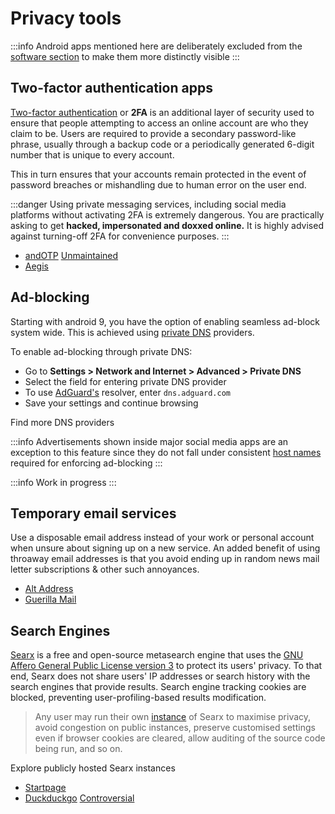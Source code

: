 # Privacy tools

:::info
Android apps mentioned here are deliberately excluded from the [software section](/docs/guides/software) to make them more distinctly visible
:::

## Two-factor authentication apps

[Two-factor authentication](https://en.wikipedia.org/wiki/Multi-factor_authentication#Mobile_phone-based_authentication) or **2FA** is an additional layer of security used to ensure that people attempting to access an online account are who they claim to be. Users are required to provide a secondary password-like phrase, usually through a backup code or a periodically generated 6-digit number that is unique to every account.

This in turn ensures that your accounts remain protected in the event of password breaches or mishandling due to human error on the user end.

:::danger
Using private messaging services, including social media platforms without activating 2FA is extremely dangerous. You are practically asking to get **hacked, impersonated and doxxed online.** It is highly advised against turning-off 2FA for convenience purposes.
:::

- [andOTP](https://github.com/andOTP/andOTP) <a href="https://forum.xda-developers.com/t/app-4-4-open-source-andotp-open-source-two-factor-authentication-for-android.3636993/post-87021655"><span class="_find badge badge--secondary"> Unmaintained </span> </a>
- [Aegis](https://github.com/beemdevelopment/Aegis)

## Ad-blocking

<tab>
  <tabitem value="android" label="Android">
<p>

<expand title="Private DNS">

Starting with android 9, you have the option of enabling seamless ad-block system wide. This is achieved using [private DNS](https://adguard.com/en/blog/adguard-dns-announcement.html) providers.

To enable ad-blocking through private DNS:

- Go to **Settings > Network and Internet > Advanced > Private DNS**
- Select the field for entering private DNS provider
- To use [AdGuard's](https://en.wikipedia.org/wiki/AdGuard) resolver, enter `dns.adguard.com`
- Save your settings and continue browsing

<more link="https://dnsprivacy.org/public_resolvers/#dns-over-tls-dot">
Find more DNS providers
</more>

</expand>

</p>

:::info
Advertisements shown inside major social media apps are an exception to this feature since they do not fall under consistent [host names](https://en.wikipedia.org/wiki/Ad_blocking#Hosts_file_and_DNS_manipulation) required for enforcing ad-blocking
:::

  </tabitem>
  <tabitem value="windows" label="Windows">

:::info
Work in progress
:::

  </tabitem>
</tab>

## Temporary email services

Use a disposable email address instead of your work or personal account when unsure about signing up on a new service. An added benefit of using throaway email addresses is that you avoid ending up in random news mail letter subscriptions & other such annoyances.

- [Alt Address](https://altaddress.org/) 
- [Guerilla Mail](https://www.guerrillamail.com/)

## Search Engines

<expand title="Searx" >

[Searx](https://github.com/searx/searx) is a free and open-source metasearch engine that uses the [GNU Affero General Public License version 3](https://www.gnu.org/licenses/agpl-3.0.en.html) to protect its users' privacy.
To that end, Searx does not share users' IP addresses or search history with the search engines that provide results. Search engine tracking cookies are blocked, preventing user-profiling-based results modification.

> Any user may run their own [instance](https://linuxreviews.org/Searx#What_it_is_and_isn.27t) of Searx to maximise privacy, avoid congestion on public instances, preserve customised settings even if browser cookies are cleared, allow auditing of the source code being run, and so on.

<more link="https://searx.space/">
Explore publicly hosted Searx instances
</more>

</expand>

- [Startpage](https://www.startpage.com/)
- [Duckduckgo](https://duckduckgo.com/) <a href="https://9to5mac.com/2022/05/25/duckduckgo-privacy-microsoft-permission-tracking/"> <span class="_find badge badge--warning"> Controversial </span> </a>
